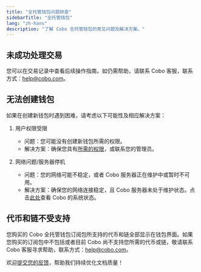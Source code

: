 ```yaml
---
title: "全托管钱包问题排查"
sidebarTitle: "全托管钱包"
lang: "zh-hans"
description: "了解 Cobo 全托管钱包的常见问题及解决方案。"
---
```


## 未成功处理交易

您可以在交易记录中查看后续操作指南。如仍需帮助，请联系 Cobo 客服，联系方式：help@cobo.com。

## 无法创建钱包

如果在创建新钱包时遇到困难，请考虑以下可能性及相应解决方案：

1. 用户权限受限
    - 问题：您可能没有创建新钱包所需的权限。
    - 解决方案：确保您具有[所需的权限](/cn/portal/organization/roles-and-permissions)，或联系您的管理员。


2. 网络问题/服务器停机
    - 问题：您的网络可能不稳定，或者 Cobo 服务器正在维护中或暂时不可用。
    - 解决方案：确保您的网络连接稳定，且 Cobo 服务器未处于维护状态。点击[此处](https://status.cobo.com/)查看 Cobo 的系统状态。

## 代币和链不受支持

您购买的 Cobo 全托管钱包订阅包所支持的代币和链全部显示在钱包界面。如果您购买的订阅包中不包括或者目前 Cobo 尚不支持您所需的代币或链，敬请联系 Cobo 客服寻求帮助，联系方式：[help@cobo.com](mailto:help@cobo.com)。

<Tip>欢迎[提交您的反馈](https://forms.zohopublic.com/cobo/form/DocumentFeedbackForm/formperma/QvLOhxJv1_JMsJ-1dleZ8Itb_7rzN-LtgvsDdxosoVI?referrername=manuals)，帮助我们持续优化文档质量！</Tip>